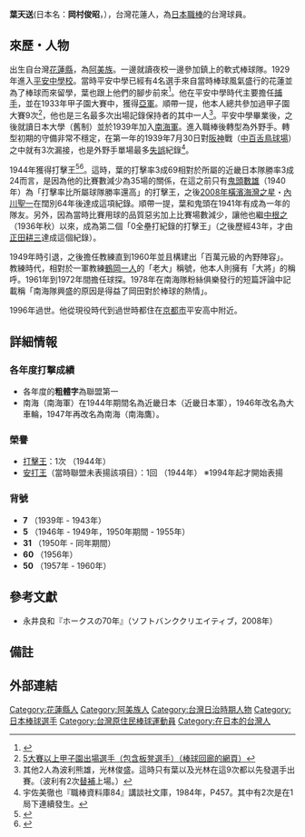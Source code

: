 {{Japanese
| tablewidth = 
| image = 
| width = 
| japanese = 岡村 俊昭
| kana = おかむら としあき
| romaji = Okamura Toshiaki
| kyujitai = 
| display = infobox
}}
{{Japanese
| tablewidth = 
| image = 
| width = 
| japanese = 葉 天送
| kana = よう てんそう<br>イェ ティアンソング
| romaji = Yō Tensō<br>Ye Tiansongu
| kyujitai = 
| display = infobox
}}
'''葉天送 '''(日本名：'''岡村俊昭'''，{{bd|1912年|5月4日|1996年|1月25日|}}），台灣花蓮人，為[[日本職棒|日本職棒]]的台灣球員。 

== 來歷・人物 ==
出生自台灣[[花蓮縣|花蓮縣]]，為[[阿美族|阿美族]]。一邊就讀夜校一邊參加鎮上的軟式棒球隊。1929年進入[[龍谷大學附屬平安中學校及高等學校|平安中學校]]。當時平安中學已經有4名選手來自當時棒球風氣盛行的花蓮並為了棒球而來留學，葉也跟上他們的腳步前來<ref>{{Cite news|url=https://www.sankei.com/west/news/150202/wst1502020086-n1.html|title=永井良和（８０）ＫＡＮＯとＨＥＩＡＮ－２－外国出身の選手　プロ野球でも活躍|publisher=産経WEST|accessdate=2015-02-02}}</ref>。他在平安中學時代主要擔任[[捕手|捕手]]，並在1933年甲子園大賽中，獲得[[亞軍|亞軍]]。順帶一提，他本人總共參加過甲子園大賽9次<ref>[http://teto.nekonikoban.org/data%20arekore/syutujosensyu.html 5大賽以上甲子園出場選手（包含板凳選手）（棒球回廊的網頁）]</ref>，他也是三名最多次出場記錄保持者的其中一人<ref>其他2人為波利熊雄，光林俊盛。這時只有葉以及光林在這9次都以先發選手出賽。（波利有2次[[替補_(運動)|替補]]上場。）</ref>。平安中學畢業後，之後就讀日本大學（舊制）並於1939年加入[[福岡軟銀鷹|南海軍]]。進入職棒後轉型為外野手。轉型初期的守備非常不穩定，在第一年的1939年7月30日對[[阪神虎|阪神]]戰（[[中百舌鳥球場|中百舌鳥球場]]）之中就有3次漏接，也是外野手單場最多[[失誤_(棒球)|失誤]]紀錄<ref>宇佐美徹也『職棒資料庫84』講談社文庫，1984年，P457。其中有2次是在1局下連續發生。</ref>。 

1944年獲得打擊王<ref>{{Cite news|url=https://www.nikkansports.com/baseball/professional/record/hitter/pf-hitter_1l.html|title=打擊王（單一聯盟）|publisher=日刊スポーツ|accessdate=2020-02-21}}</ref><ref>{{Cite news|url=https://www.sankei.com/west/news/150202/wst1502020088-n1.html|title=永永井良和（８１）ＫＡＮＯとＨＥＩＡＮ－３－戦時下も乗り越え　日本の球界支える|publisher=産経WEST|accessdate=2015-02-02}}</ref>。這時，葉的打擊率3成69相對於所屬的近畿日本隊勝率3成24而言，是因為他的比賽數減少為35場的關係，在這之前只有[[鬼頭數雄|鬼頭數雄]]（1940年）為「打擊率比所屬球隊勝率還高」的打擊王，之後[[2008年|2008年]][[橫濱DeNA海灣之星|橫濱海灣之星]]・[[內川聖一|內川聖一]]在闊別64年後達成這項紀錄。順帶一提，葉和鬼頭在1941年有成為一年的隊友。另外，因為當時比賽用球的品質惡劣加上比賽場數減少，讓他也繼[[中根之|中根之]]（1936年秋）以來，成為第二個「0全壘打紀錄的打擊王」（之後歷經43年，才由[[正田耕三|正田耕三]]達成這個紀錄）。 

1949年時引退，之後擔任教練直到1960年並且構建出「百萬元級的內野陣容」。教練時代，相對於一軍教練[[鶴岡一人|鶴岡一人]]的「老大」稱號，他本人則擁有「大將」的稱呼。1961年到1972年間擔任球探。1978年在南海隊粉絲俱樂發行的短篇評論中記載稱「南海隊興盛的原因是得益了岡田對於棒球的熱情」。 

1996年過世。他從現役時代到過世時都住在[[京都市|京都市]]平安高中附近。

==詳細情報==
=== 各年度打撃成績 ===
* 各年度的'''粗體字'''為聯盟第一
* 南海（南海軍）在1944年期間名為近畿日本（近畿日本軍），1946年改名為大車輪，1947年再改名為南海（南海鷹）。

=== 榮譽 ===
* [[日本職棒打擊王|打擊王]]：1次 （1944年）
* [[日本職棒安打王|安打王]]（當時聯盟未表揚該項目）：1回 （1944年） ※1994年起才開始表揚

=== 背號 ===
* '''7''' （1939年 - 1943年）
* '''5''' （1946年 - 1949年，1950年期間 - 1955年）
* '''31''' （1950年 - 同年期間）
* '''60''' （1956年）
* '''50''' （1957年 - 1960年）

== 參考文獻==
*永井良和『ホークスの70年』（ソフトバンククリエイティブ，2008年）

== 備註==
{{Reflist}}

== 外部連結==
[[Category:花蓮縣人|Category:花蓮縣人]]
[[Category:阿美族人|Category:阿美族人]]
[[Category:台灣日治時期人物|Category:台灣日治時期人物]]
[[Category:日本棒球選手|Category:日本棒球選手]]
[[Category:台灣原住民棒球運動員|Category:台灣原住民棒球運動員]]
[[Category:在日本的台灣人|Category:在日本的台灣人]]
